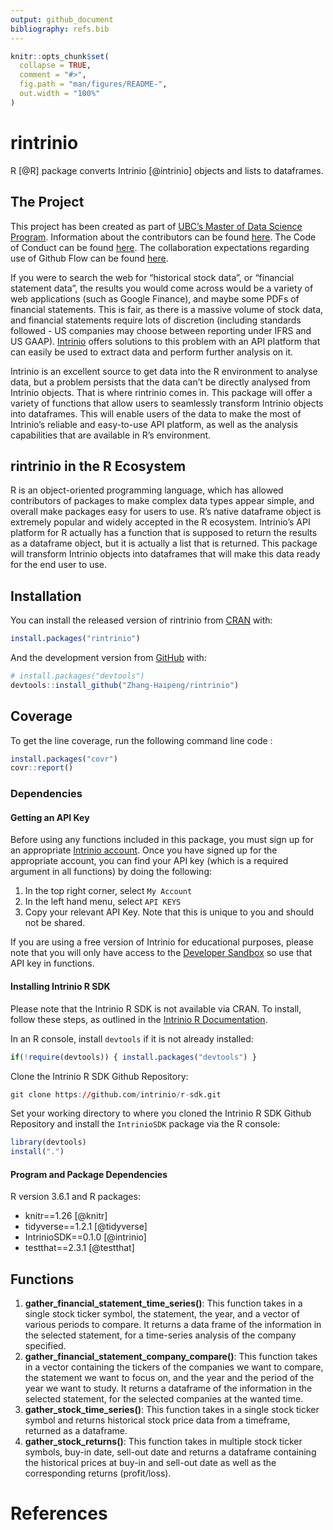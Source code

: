 ```yaml
---
output: github_document
bibliography: refs.bib
---
```


<!-- README.md is generated from README.Rmd. Please edit that file -->

```r
knitr::opts_chunk$set(
  collapse = TRUE,
  comment = "#>",
  fig.path = "man/figures/README-",
  out.width = "100%"
)
```
# rintrinio

<!-- badges: start -->
<!-- badges: end -->

R [@R] package converts Intrinio [@intrinio] objects and lists to dataframes.

## The Project

This project has been created as part of [UBC's Master of Data Science Program](https://masterdatascience.ubc.ca/). Information about the contributors can be found [here](CONTRIBUTORS.md). The Code of Conduct can be found [here](CONDUCT.md). The collaboration expectations regarding use of Github Flow can be found [here](CONTRIBUTING.md).

If you were to search the web for "historical stock data", or "financial statement data", the results you would come across would be a variety of web applications (such as Google Finance), and maybe some PDFs of financial statements. This is fair, as there is a massive volume of stock data, and financial statements require lots of discretion (including standards followed - US companies may choose between reporting under IFRS and US GAAP). [Intrinio](https://intrinio.com/) offers solutions to this problem with an API platform that can easily be used to extract data and perform further analysis on it.

Intrinio is an excellent source to get data into the R environment to analyse data, but a problem persists that the data can't be directly analysed from Intrinio objects. That is where rintrinio comes in. This package will offer a variety of functions that allow users to seamlessly transform Intrinio objects into dataframes. This will enable users of the data to make the most of Intrinio's reliable and easy-to-use API platform, as well as the analysis capabilities that are available in R's environment.

## rintrinio in the R Ecosystem

R is an object-oriented programming language, which has allowed contributors of packages to make complex data types appear simple, and overall make packages easy for users to use. R's native dataframe object is extremely popular and widely accepted in the R ecosystem. Intrinio's API platform for R actually has a function that is supposed to return the results as a dataframe object, but it is actually a list that is returned. This package will transform Intrinio objects into dataframes that will make this data ready for the end user to use.

## Installation

You can install the released version of rintrinio from [CRAN](https://CRAN.R-project.org) with:

``` r
install.packages("rintrinio")
```

And the development version from [GitHub](https://github.com/) with:

``` r
# install.packages("devtools")
devtools::install_github("Zhang-Haipeng/rintrinio")
```

## Coverage

To get the line coverage, run the following command line code  : 

```r
install.packages("covr")
covr::report()
```

### Dependencies

#### Getting an API Key
Before using any functions included in this package, you must sign up for an appropriate [Intrinio account](https://intrinio.com/). Once you have signed up for the appropriate account, you can find your API key (which is a required argument in all functions) by doing the following:

1. In the top right corner, select `My Account`
2. In the left hand menu, select `API KEYS`
3. Copy your relevant API Key. Note that this is unique to you and should not be shared.

If you are using a free version of Intrinio for educational purposes, please note that you will only have access to the [Developer Sandbox](https://product.intrinio.com/developer-sandbox) so use that API key in functions.

#### Installing Intrinio R SDK
Please note that the Intrinio R SDK is not available via CRAN. To install, follow these steps, as outlined in the [Intrinio R Documentation](https://docs.intrinio.com/documentation/r).

In an R console, install `devtools` if it is not already installed:
``` r
if(!require(devtools)) { install.packages("devtools") }
```

Clone the Intrinio R SDK Github Repository:
``` r
git clone https://github.com/intrinio/r-sdk.git
```

Set your working directory to where you cloned the Intrinio R SDK Github Repository and install the `IntrinioSDK` package via the R console:
``` r
library(devtools)
install(".")
```

#### Program and Package Dependencies
R version 3.6.1 and R packages:

- knitr==1.26 [@knitr]
- tidyverse==1.2.1 [@tidyverse]
- IntrinioSDK==0.1.0 [@intrinio]
- testthat==2.3.1 [@testthat]

## Functions

1. **gather_financial_statement_time_series()**: This function takes in a single stock ticker symbol, the statement, the year, and a vector of various periods to compare. It returns a data frame of the information in the selected statement, for a time-series analysis of the company specified.
2. **gather_financial_statement_company_compare()**: This function takes in a vector containing the tickers of the companies we want to compare, the statement we want to focus on, and the year and the period of the year we want to study. It returns a dataframe of the information in the selected statement, for the selected companies at the wanted time.
3. **gather_stock_time_series()**: This function takes in a single stock ticker symbol and returns historical stock price data from a timeframe, returned as a dataframe.
4. **gather_stock_returns()**: This function takes in multiple stock ticker symbols, buy-in date, sell-out date and returns a dataframe containing the historical prices at buy-in and sell-out date as well as the corresponding returns (profit/loss).

# References
